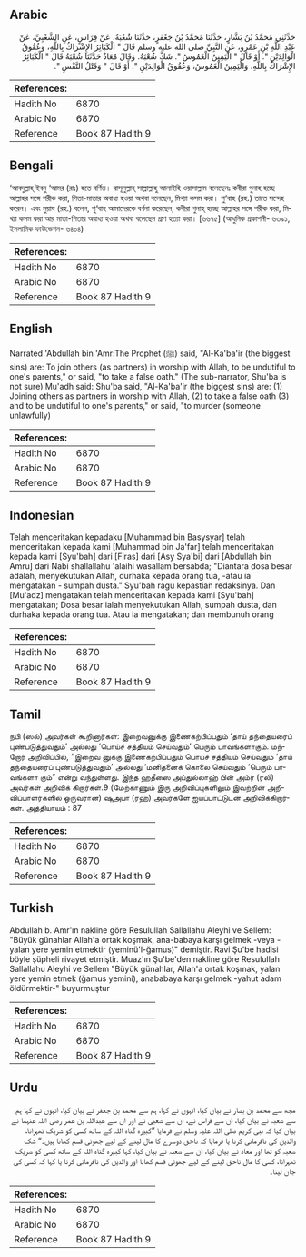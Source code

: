 ## Arabic


<div dir="rtl" lang="ar" style={{fontSize:'larger',backgroundColor:'#f8f9fa',padding:20}}>
حَدَّثَنِي مُحَمَّدُ بْنُ بَشَّارٍ، حَدَّثَنَا مُحَمَّدُ بْنُ جَعْفَرٍ، حَدَّثَنَا شُعْبَةُ، عَنْ فِرَاسٍ، عَنِ الشَّعْبِيِّ، عَنْ عَبْدِ اللَّهِ بْنِ عَمْرٍو، عَنِ النَّبِيِّ صلى الله عليه وسلم قَالَ ‏"‏ الْكَبَائِرُ الإِشْرَاكُ بِاللَّهِ، وَعُقُوقُ الْوَالِدَيْنِ ‏"‏‏.‏ أَوْ قَالَ ‏"‏ الْيَمِينُ الْغَمُوسُ ‏"‏‏.‏ شَكَّ شُعْبَةُ‏.‏ وَقَالَ مُعَاذٌ حَدَّثَنَا شُعْبَةُ قَالَ ‏"‏ الْكَبَائِرُ الإِشْرَاكُ بِاللَّهِ، وَالْيَمِينُ الْغَمُوسُ، وَعُقُوقُ الْوَالِدَيْنِ ‏"‏‏.‏ أَوْ قَالَ ‏"‏ وَقَتْلُ النَّفْسِ ‏"‏‏.‏
</div>
<div style={{backgroundColor:'#f8f9fa',padding:20, marginBottom: 10}}><table> <thead> <tr> <th>References:</th> <th></th> </tr> </thead> <tbody><tr><td>Hadith No</td><td>6870</td></tr><tr><td>Arabic No</td><td>6870</td></tr><tr><td>Reference</td><td>Book 87 Hadith 9</td></tr></tbody></table></div>

## Bengali


<div dir="ltr" lang="bn" style={{fontSize:'larger',backgroundColor:'#f8f9fa',padding:20}}>
‘আবদুল্লাহ্ ইবনু ‘আমর (রাঃ) হতে বর্ণিত। রাসূলুল্লাহ্ সাল্লাল্লাহু আলাইহি ওয়াসাল্লাম বলেছেনঃ কবীরা গুনাহ হচ্ছে আল্লাহর সঙ্গে শরীক করা, পিতা-মাতার অবাধ্য হওয়া অথবা বলেছেন, মিথ্যা কসম করা। শু‘বাহ (রহ.) তাতে সন্দেহ করেন। এবং মুয়ায (রহ.) বলেন, শু‘বাহ আমাদেরকে বর্ণনা করেছেন, কবীরা গুনাহ্ হচ্ছে আল্লাহর সঙ্গে শরীক করা, মিথ্যা কসম করা আর মাতা-পিতার অবাধ্য হওয়া অথবা বলেছেন প্রাণ হত্যা করা। [৬৬৭৫] (আধুনিক প্রকাশনী- ৬৩৯১, ইসলামিক ফাউন্ডেশন- ৬৪০৪)
</div>
<div style={{backgroundColor:'#f8f9fa',padding:20, marginBottom: 10}}><table> <thead> <tr> <th>References:</th> <th></th> </tr> </thead> <tbody><tr><td>Hadith No</td><td>6870</td></tr><tr><td>Arabic No</td><td>6870</td></tr><tr><td>Reference</td><td>Book 87 Hadith 9</td></tr></tbody></table></div>

## English


<div dir="ltr" lang="en" style={{fontSize:'larger',backgroundColor:'#f8f9fa',padding:20}}>
Narrated 'Abdullah bin 'Amr:The Prophet (ﷺ) said, "Al-Ka'ba'ir (the biggest sins) are: To join others (as partners) in worship with Allah, to be undutiful to one's parents," or said, "to take a false oath." (The sub-narrator, Shu'ba is not sure) Mu'adh said: Shu'ba said, "Al-Ka'ba'ir (the biggest sins) are: (1) Joining others as partners in worship with Allah, (2) to take a false oath (3) and to be undutiful to one's parents," or said, "to murder (someone unlawfully)
</div>
<div style={{backgroundColor:'#f8f9fa',padding:20, marginBottom: 10}}><table> <thead> <tr> <th>References:</th> <th></th> </tr> </thead> <tbody><tr><td>Hadith No</td><td>6870</td></tr><tr><td>Arabic No</td><td>6870</td></tr><tr><td>Reference</td><td>Book 87 Hadith 9</td></tr></tbody></table></div>

## Indonesian


<div dir="ltr" lang="id" style={{fontSize:'larger',backgroundColor:'#f8f9fa',padding:20}}>
Telah menceritakan kepadaku [Muhammad bin Basysyar] telah menceritakan kepada kami [Muhammad bin Ja'far] telah menceritakan kepada kami [Syu'bah] dari [Firas] dari [Asy Sya'bi] dari [Abdullah bin Amru] dari Nabi shallallahu 'alaihi wasallam bersabda; "Diantara dosa besar adalah, menyekutukan Allah, durhaka kepada orang tua, -atau ia mengatakan - sumpah dusta." Syu'bah ragu kepastian redaksinya. Dan [Mu'adz] mengatakan telah menceritakan kepada kami [Syu'bah] mengatakan; Dosa besar ialah menyekutukan Allah, sumpah dusta, dan durhaka kepada orang tua. Atau ia mengatakan; dan membunuh orang
</div>
<div style={{backgroundColor:'#f8f9fa',padding:20, marginBottom: 10}}><table> <thead> <tr> <th>References:</th> <th></th> </tr> </thead> <tbody><tr><td>Hadith No</td><td>6870</td></tr><tr><td>Arabic No</td><td>6870</td></tr><tr><td>Reference</td><td>Book 87 Hadith 9</td></tr></tbody></table></div>

## Tamil


<div dir="ltr" lang="ta" style={{fontSize:'larger',backgroundColor:'#f8f9fa',padding:20}}>
நபி (ஸல்) அவர்கள் கூறினார்கள்: இறைவனுக்கு இணைகற்பிப்பதும் ‘தாய் தந்தையரைப் புண்படுத்துவதும்’ அல்லது ‘பொய்ச் சத்தியம் செய்வதும்’ பெரும் பாவங்களாகும். மற்றோர் அறிவிப்பில், “இறைவ னுக்கு இணைகற்பிப்பதும் பொய்ச் சத்தியம் செய்வதும் ‘தாய் தந்தையரைப் புண்படுத்துவதும்’ அல்லது ‘மனிதனைக் கொலை செய்வதும் ‘பெரும் பாவங்களா கும்” என்று வந்துள்ளது. இந்த ஹதீஸை அப்துல்லாஹ் பின் அம்ர் (ரலி) அவர்கள் அறிவிக் கிறார்கள்.9 (மேற்காணும் இரு அறிவிப்புகளிலும் இவற்றின் அறிவிப்பாளர்களில் ஒருவரான) ஷுஅபா (ரஹ்) அவர்களே ஐயப்பாட்டுடன் அறிவிக்கிறார்கள். அத்தியாயம் : 87
</div>
<div style={{backgroundColor:'#f8f9fa',padding:20, marginBottom: 10}}><table> <thead> <tr> <th>References:</th> <th></th> </tr> </thead> <tbody><tr><td>Hadith No</td><td>6870</td></tr><tr><td>Arabic No</td><td>6870</td></tr><tr><td>Reference</td><td>Book 87 Hadith 9</td></tr></tbody></table></div>

## Turkish


<div dir="ltr" lang="tr" style={{fontSize:'larger',backgroundColor:'#f8f9fa',padding:20}}>
Abdullah b. Amr'ın nakline göre Resulullah Sallallahu Aleyhi ve Sellem: "Büyük günahlar Allah'a ortak koşmak, ana-babaya karşı gelmek -veya - yalan yere yemin etmektir (yeminü'l-ğamus)" demiştir. Ravi Şu'be hadisi böyle şüpheli rivayet etmiştir. Muaz'ın Şu'be'den nakline göre Resulullah Sallallahu Aleyhi ve Sellem "Büyük günahlar, Allah'a ortak koşmak, yalan yere yemin etmek (ğamus yemini), anababaya karşı gelmek -yahut adam öldürmektir-" buyurmuştur
</div>
<div style={{backgroundColor:'#f8f9fa',padding:20, marginBottom: 10}}><table> <thead> <tr> <th>References:</th> <th></th> </tr> </thead> <tbody><tr><td>Hadith No</td><td>6870</td></tr><tr><td>Arabic No</td><td>6870</td></tr><tr><td>Reference</td><td>Book 87 Hadith 9</td></tr></tbody></table></div>

## Urdu


<div dir="rtl" lang="ur" style={{fontSize:'larger',backgroundColor:'#f8f9fa',padding:20}}>
مجھ سے محمد بن بشار نے بیان کیا، انہوں نے کہا، ہم سے محمد بن جعفر نے بیان کیا، انہوں نے کہا ہم سے شعبہ نے بیان کیا، ان سے فراس نے، ان سے شعبی نے اور ان سے عبداللہ بن عمر رضی اللہ عنہما نے بیان کیا کہ نبی کریم صلی اللہ علیہ وسلم نے فرمایا ”کبیرہ گناہ اللہ کے ساتھ کسی کو شریک ٹھہرانا، والدین کی نافرمانی کرنا یا فرمایا کہ ناحق دوسرے کا مال لینے کے لیے جھوٹی قسم کھانا ہیں۔“ شک شعبہ کو تھا اور معاذ نے بیان کیا، ان سے شعبہ نے بیان کیا، کہا کبیرہ گناہ اللہ کے ساتھ کسی کو شریک ٹھہرانا، کسی کا مال ناحق لینے کے لیے جھوٹی قسم کھانا اور والدین کی نافرمانی کرنا یا کہا کہ کسی کی جان لینا۔
</div>
<div style={{backgroundColor:'#f8f9fa',padding:20, marginBottom: 10}}><table> <thead> <tr> <th>References:</th> <th></th> </tr> </thead> <tbody><tr><td>Hadith No</td><td>6870</td></tr><tr><td>Arabic No</td><td>6870</td></tr><tr><td>Reference</td><td>Book 87 Hadith 9</td></tr></tbody></table></div>